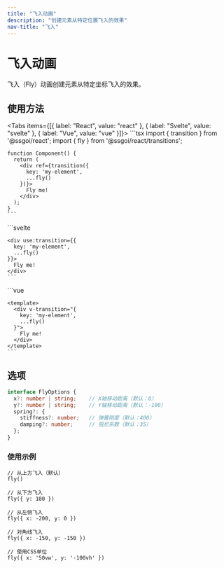 ```yaml
---
title: "飞入动画"
description: "创建元素从特定位置飞入的效果"
nav-title: "飞入"
---
```


# 飞入动画

飞入（Fly）动画创建元素从特定坐标飞入的效果。

<TransitionDemo type="fly" />

## 使用方法

<Tabs items={[{ label: "React", value: "react" }, { label: "Svelte", value: "svelte" }, { label: "Vue", value: "vue" }]}>
  <TabPanel value="react">
    ```tsx
    import { transition } from '@ssgoi/react';
    import { fly } from '@ssgoi/react/transitions';

    function Component() {
      return (
        <div ref={transition({
          key: 'my-element',
          ...fly()
        })}>
          Fly me!
        </div>
      );
    }
    ```
  </TabPanel>
  <TabPanel value="svelte">
    ```svelte
    <script>
      import { transition } from '@ssgoi/svelte';
      import { fly } from '@ssgoi/svelte/transitions';
    </script>

    <div use:transition={{
      key: 'my-element',
      ...fly()
    }}>
      Fly me!
    </div>
    ```
  </TabPanel>
  <TabPanel value="vue">
    ```vue
    <script setup>
    import { fly } from '@ssgoi/vue/transitions';
    </script>

    <template>
      <div v-transition="{
        key: 'my-element',
        ...fly()
      }">
        Fly me!
      </div>
    </template>
    ```
  </TabPanel>
</Tabs>

## 选项

```typescript
interface FlyOptions {
  x?: number | string;    // X轴移动距离（默认：0）
  y?: number | string;    // Y轴移动距离（默认：-100）
  spring?: {
    stiffness?: number;   // 弹簧刚度（默认：400）
    damping?: number;     // 阻尼系数（默认：35）
  };
}
```

### 使用示例

```tsx
// 从上方飞入（默认）
fly()

// 从下方飞入
fly({ y: 100 })

// 从左侧飞入
fly({ x: -200, y: 0 })

// 对角线飞入
fly({ x: -150, y: -150 })

// 使用CSS单位
fly({ x: '50vw', y: '-100vh' })
```